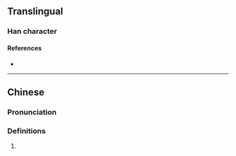 {{character info}}
==Translingual==

===Han character===
{{Han char|rn=86|rad=火|as=08|sn=12|four=96827|canj=FAB|ids=⿰火冐}}

====References====
* {{Han ref|kx=0674.100|dkj=19124|hdz=32209.060|uh=7128|ud=28968|bh=DA63|bd=55907}}

----

==Chinese==
{{zh-forms}}

===Pronunciation===
{{zh-pron
|m=fèng
|c=fung3
|mc=
|oc=
|ma=
|cat=n
}}

===Definitions===
{{zh-hanzi}}

# {{rfdef|zh}} <!-- 火氣 -->